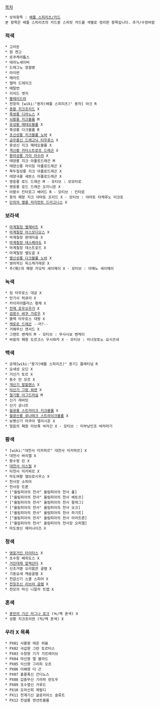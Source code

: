 [[목차]]

 * 상위항목 : [[배틀 스피리츠/카드]]
 본 항목은 배틀 스피리츠의 카드중 스피릿 카드를 색별로 정리한 항목입니다. 추가/수정바람

=== 적색 ===
 * 고라돈
 * 원 켄고
 * 로쿠케라톱스
 * 테라노세이버
 * 드래그노 정찰병
 * 아이번
 * 메라트
 * 햄머 드레이크
 * 메탈번
 * 리저드 엣지
 * [[블레이드라]]
 * 천창의 [wiki:"용자(배틀 스피리츠)" 용자] 아크 R
 * [[용황 지크프리드]] X
 * [[폭쌍룡 디라노스]] X
 * [[뇌황룡 지크블룸]] M
 * [[유성황 메테오블룸]] X
 * 흑성룡 다크블룸 R
 * [[초신성룡 지크블룸 노바]] X
 * [[금우룡신 드래고닉 타우루스]] X
 * 용성신 지크 메테오블룸 X
 * [[격신황 카타스트로프 드래곤]] X
 * [[환라성룡 가이 아수라]] X
 * 태양룡 지크 아폴로드래곤 M
 * 태양신룡 라이징 아폴로드래곤 X
 * 북두칠성룡 지크 아폴로드래곤 X
 * 태양극룡 세븐스 아폴로드래곤 X
 * 영웅룡 로드 드래곤 M - 모티브 : 모모타로
 * 영웅룡 로드 드래곤 도미니온 X 
 * 아황수 킨타로그 베어드 R - 모티브 : 킨타로
 * 용의 패왕 지크 야마토 프리드 X - 모티브 : 야마토 타케루노 미코토
 * [[단죄의 멸룡 저지먼트 드라고니스]] X

=== 보라색 ===
 * [[마계칠장 벨제비트]] X
 * [[마계칠장 아스모디오스]] X
 * 마계칠장 판데미움 X
 * [[마계칠장 데스페라도]] X
 * 마계칠장 데스트로드 X
 * 마계칠장 벨도골 X
 * [[멸신성룡 다크블룸 노바]] X
 * 쌍어적신 피스케가레온 X
 * 주(呪)의 패왕 카오틱 세이메이 X - 모티브 : 아메노 세이메이

=== 녹색 ===
 * 킹 타우로스 대공 X
 * 만기사 허큐리 X
 * 카이저아틀라스 황제 X
 * [[천제 호우오우가]] X
 * [[검왕수 뱌쿠 가로우]] X
 * 블랙 타우로스 대왕 X
 * [[케로로 드래곤]] --어?--
 * 거해무신 캔서드 X
 * 그랜트 벤케이 M - 모티브 : 무사시보 벤케이
 * 바람의 패왕 도르크스 우시와카 X - 모티브 : 미나모토노 요시츠네

=== 백색 ===
 * 공제[wiki:"용기(배틀 스피리츠)" 용기] 플래티넘 R
 * 요새성 오딘 X
 * 거신기 토르 X
 * 동수 만 모르 X
 * [[개신기 발할랜스]] X
 * [[익신기 그랑 워덴]] X
 * [[철기황 이그드라실]] M
 * 신기 레바틴
 * 신기 궁니르
 * [[월광룡 스트라이크 지크블룸]] X
 * [[월광신룡 루나테크 스트라이크블룸]] X 
 * 보병신기 아쿠아 엘리시온 X
 * 얼음의 패왕 미브록 바라간 X - 모티브 : 미부낭인조 바라라기

=== 황색 ===
 * [wiki:"대천사 미카파르" 대천사 미카파르] X
 * 대천사 바리엘 X
 * 환수왕 린 X
 * [[대천사 이스필]] X
 * 타천사 미카파르 X
 * 마도여황 앰브로시우스 X
 * 천사장 소피아
 * 천사장 트론
 * ["올림피아의 천사" 올림피아의 천사 풀]
 * ["올림피아의 천사" 올림피아의 천사 베토르]
 * ["올림피아의 천사" 올림피아의 천사 팔레그]
 * ["올림피아의 천사" 올림피아의 천사 오크]
 * ["올림피아의 천사" 올림피아의 천사 하기트]
 * ["올림피아의 천사" 올림피아의 천사 아라트론]
 * ["올림피아의 천사" 올림피아의 천사장 오피엘]
 * 마도쌍신 제미나이즈 X

=== 청색 ===
 * [[영웅거인 타이타스]] X
 * 초수왕 베히도스 X
 * [[거인대제 알렉산더]] X
 * 신조거병 오리할콘 골렘 X
 * 기동요새 캐슬골렘 X
 * 천갈신기 스콜 스피어 X
 * [[천칭조신 리브라 골렘]] X
 * 천모의 마신 니알라 트랩 X

=== 혼색 ===
 * [[종언의 기신 라그나 로크]] (녹/백 혼색) X
 * 성황 지크프리덴 (적/백 혼색) X

=== 우라 X 목록 ===
 * PX01 사룡왕 레온 하울
 * PX02 극갑왕 그란 토르터스
 * PX03 수창왕 기가 가르레이브
 * PX04 마신왕 엘 블라드
 * PX05 익신왕 그리피 오르
 * PX06 이해왕 다 곤
 * PX07 흉룡폭신 간디노스 
 * PX08 갑충무신 기라파 란도우
 * PX09 조수열신 가루드
 * PX10 도마신희 제랄디
 * PX11 천계기신 글로리아스 솔류트
 * PX12 전설룡 엔션트블룸

